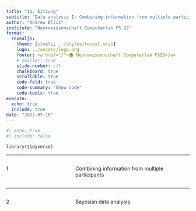```yaml
---
title: "11. Sitzung"
subtitle: "Data analysis I: Combining information from multiple participants and introduction to Bayesian data analysis."
author: "Andrew Ellis"
institute: "Neurowissenschaft Computerlab FS 22"
format:
  revealjs:
    theme: [simple, ../styles/reveal.scss]
    logo: ../assets/logo.png
    footer: <a href="/">🏠 Neurowissenschaft Computerlab FS22</a>
    # smaller: true
    slide-number: c/t
    chalkboard: true
    scrollable: true 
    code-fold: true
    code-summary: "Show code"
    code-tools: true
execute:
  echo: true
  include: true
date: "2022-05-10"
---
```


```r
#| echo: true
#| include: false

library(tidyverse)
```

------------------------------------------------------------------------

::: columns
::: {.column width="35%"}
::: topic-number
1
:::
:::

::: {.column width="65%"}
::: topic-text
Combining information from multiple participants
:::
:::
:::



------------------------------------------------------------------------

::: columns
::: {.column width="35%"}
::: topic-number
2
:::
:::

::: {.column width="65%"}
::: topic-text
Bayesian data analysis
:::
:::
:::

